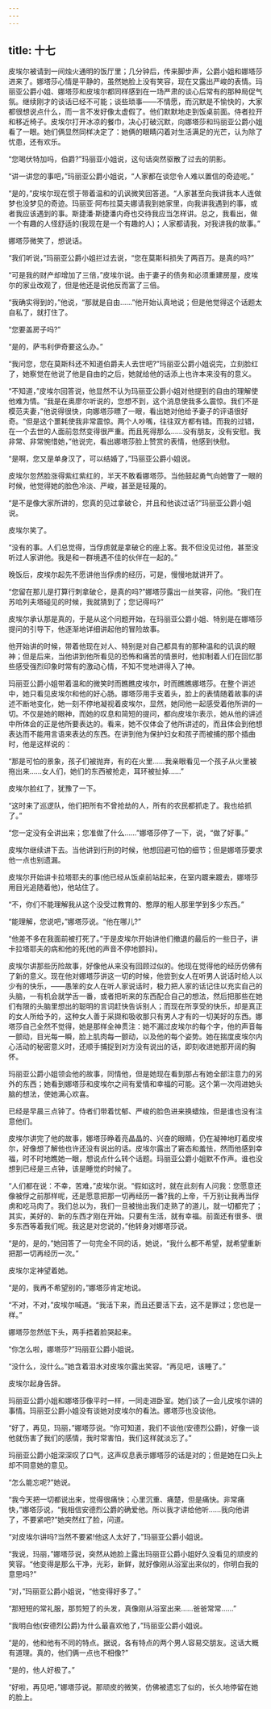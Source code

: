 ```yaml
---
---
---
```

title: 十七
---




皮埃尔被请到一间烛火通明的饭厅里；几分钟后，传来脚步声，公爵小姐和娜塔莎进来了。娜塔莎心情是平静的，虽然她脸上没有笑容，现在又露出严峻的表情。玛丽亚公爵小姐、娜塔莎和皮埃尔都同样感到在一场严肃的谈心后常有的那种局促气氛。继续刚才的谈话已经不可能；谈些琐事——不情愿，而沉默是不愉快的，大家都很想说点什么，而一言不发好像太虚假了。他们默默地走到饭桌前面。侍者拉开和移近椅子。皮埃尔打开冰凉的餐巾，决心打破沉默，向娜塔莎和玛丽亚公爵小姐看了一眼。她们俩显然同样决定了：她俩的眼睛闪着对生活满足的光芒，认为除了忧患，还有欢乐。

“您喝伏特加吗，伯爵?”玛丽亚小姐说，这句话突然驱散了过去的阴影。

“讲一讲您的事吧，”玛丽亚公爵小姐说，“人家都在谈您令人难以置信的奇迹呢。”

“是的，”皮埃尔现在惯于带着温和的讥讽微笑回答道。“人家甚至向我讲我本人连做梦也没梦见的奇迹。玛丽亚·阿布拉莫夫娜请我到她家里，向我讲我遇到的事，或者我应该遇到的事。斯捷潘·斯捷潘内奇也交待我应当怎样讲。总之，我看出，做一个有趣的人怪舒适的(我现在是一个有趣的人)；人家都请我，对我讲我的故事。”

娜塔莎微笑了，想说话。

“我们听说，”玛丽亚公爵小姐拦过去说，“您在莫斯科损失了两百万。是真的吗?”

“可是我的财产却增加了三倍，”皮埃尔说。由于妻子的债务和必须重建房屋，皮埃尔的家业改观了，但是他还是说他反而富了三倍。

“我确实得到的，”他说，“那就是自由……”他开始认真地说；但是他觉得这个话题太自私了，就打住了。

“您要盖房子吗?”

“是的，萨韦利伊奇要这么办。”

“我问您，您在莫斯科还不知道伯爵夫人去世吧?”玛丽亚公爵小姐说完，立刻脸红了，她察觉在他说了他是自由的之后，她就给他的话添上也许本来没有的意义。

“不知道，”皮埃尔回答说，他显然不认为玛丽亚公爵小姐对他提到的自由的理解使他难为情。“我是在奥廖尔听说的，您想不到，这个消息使我多么震惊。我们不是模范夫妻，”他说得很快，向娜塔莎瞟了一眼，看出她对他给予妻子的评语很好奇。“但是这个噩耗使我非常震惊。两个人吵嘴，往往双方都有错。而我的过错，在一个去世的人面前忽然变得很严重。而且死得那么……没有朋友，没有安慰。我非常、非常惋惜她，”他说完，看出娜塔莎脸上赞赏的表情，他感到快慰。

“是啊，您又是单身汉了，可以结婚了，”玛丽亚公爵小姐说。

皮埃尔忽然脸涨得紫红紫红的，半天不敢看娜塔莎。当他鼓起勇气向她瞥了一眼的时候，他觉得她的脸色冷淡、严峻，甚至是轻蔑的。

“是不是像大家所讲的，您真的见过拿破仑，并且和他谈过话?”玛丽亚公爵小姐说。

皮埃尔笑了。

“没有的事。人们总觉得，当俘虏就是拿破仑的座上客。我不但没见过他，甚至没听过人家讲他。我是和一群境遇不佳的伙伴在一起的。”

晚饭后，皮埃尔起先不愿讲他当俘虏的经历，可是，慢慢地就讲开了。

“您留在那儿是打算行刺拿破仑，是真的吗?”娜塔莎露出一丝笑容，问他。“我们在苏哈列夫塔碰见的时候，我就猜到了；您记得吗?”

皮埃尔承认那是真的，于是从这个问题开始，在玛丽亚公爵小姐、特别是在娜塔莎提问的引导下，他逐渐地详细讲起他的冒险故事。

他开始讲的时候，带着他现在对人、特别是对自己都具有的那种温和的讥讽的眼神；但是后来，当他讲到他所看见的恐怖和痛苦的情景时，他抑制着人们在回忆那些感受强烈印象时常有的激动心情，不知不觉地讲得入了神。

玛丽亚公爵小姐带着温和的微笑时而瞧瞧皮埃尔，时而瞧瞧娜塔莎。在整个讲述中，她只看见皮埃尔和他的好心肠。娜塔莎用手支着头，脸上的表情随着故事的讲述不断地变化，她一刻不停地凝视着皮埃尔，显然，她同他一起感受着他所讲的一切。不仅是她的眼神，而她的叹息和简短的提问，都向皮埃尔表示，她从他的讲述中所体会的正是他所要表达的。看来，她不仅体会了他所讲述的，而且体会到他想表达而不能用言语来表达的东西。在讲到他为保护妇女和孩子而被捕的那个插曲时，他是这样说的：

“那是可怕的景象，孩子们被抛弃，有的在火里……我亲眼看见一个孩子从火里被拖出来……女人们，她们的东西被抢走，耳环被扯掉……”

皮埃尔脸红了，犹豫了一下。

“这时来了巡逻队，他们把所有不曾抢劫的人，所有的农民都抓走了。我也给抓了。”

“您一定没有全讲出来；您准做了什么……”娜塔莎停了一下，说，“做了好事。”

皮埃尔继续讲下去。当他讲到行刑的时候，他想回避可怕的细节；但是娜塔莎要求他一点也别遗漏。

皮埃尔开始讲卡拉塔耶夫的事(他已经从饭桌前站起来，在室内踱来踱去，娜塔莎用目光追随着他)，他站住了。

“不，你们不能理解我从这个没受过教育的、憨厚的粗人那里学到多少东西。”

“能理解，您说吧，”娜塔莎说。“他在哪儿?”

“他差不多在我面前被打死了。”于是皮埃尔开始讲他们撤退的最后的一些日子，讲卡拉塔耶夫的病和他的死(他的声音不停地颤抖)。

皮埃尔讲那些历险故事，好像他从来没有回顾过似的。他现在觉得他的经历仿佛有了新的意义。现在他对娜塔莎讲这一切的时候，他尝到女人在听男人说话时给人以少有的快乐，——愚笨的女人在听人家说话时，极力把人家的话记住以充实自己的头脑，一有机会就学舌一番，或者把听来的东西配合自己的想法，然后把那些在她们有限的头脑里想出的聪明的言词赶快告诉别人；而现在所享受的快乐，却是真正的女人所给予的，这种女人善于采撷和吸收那只有男人才有的一切美好的东西。娜塔莎自己全然不觉得，她是那样全神贯注：她不漏过皮埃尔的每个字，他的声音每一颤动，目光每一瞬，脸上肌肉每一颤动，以及他的每个姿势。她在揣度皮埃尔内心活动的秘密意义时，还顺手捕捉到对方没有说出的话，即刻收进她那开阔的胸怀。

玛丽亚公爵小姐领会他的故事，同情他，但是她现在看到那占有她全部注意力的另外的东西；她看到娜塔莎和皮埃尔之间有爱情和幸福的可能。这个第一次闯进她头脑的想法，使她满心欢喜。

已经是早晨三点钟了。侍者们带着忧郁、严峻的脸色进来换蜡烛，但是谁也没有注意他们。

皮埃尔讲完了他的故事，娜塔莎睁着亮晶晶的、兴奋的眼睛，仍在凝神地盯着皮埃尔，好像想了解他也许还没有说出的话。皮埃尔露出了窘态和羞怯，然而他感到幸福，时不时地瞧她一眼，想说点什么转个话题。玛丽亚公爵小姐默不作声。谁也没想到已经是三点钟，该是睡觉的时候了。

“人们都在说：不幸，苦难，”皮埃尔说。“假如这时，就在此刻有人问我：您愿意还像被俘之前那样呢，还是愿意把那一切再经历一番?我的上帝，千万别让我再当俘虏和吃马肉了。我们总以为，我们一旦被抛出我们走熟了的道儿，就一切都完了；其实，美好的、新的东西才刚在开始。只要有生活，就有幸福。前面还有很多、很多东西等着我们呢。我这是对您说的，”他转身对娜塔莎说。

“是的，是的，”她回答了一句完全不同的话，她说，“我什么都不希望，就希望重新把那一切再经历一次。”

皮埃尔定神望着她。

“是的，我再不希望别的，”娜塔莎肯定地说。

“不对，不对，”皮埃尔喊道。“我活下来，而且还要活下去，这不是罪过；您也是一样。”

娜塔莎忽然低下头，两手捂着脸哭起来。

“你怎么啦，娜塔莎?”玛丽亚公爵小姐说。

“没什么，没什么。”她含着泪水对皮埃尔露出笑容。“再见吧，该睡了。”

皮埃尔起身告辞。

玛丽亚公爵小姐和娜塔莎像平时一样，一同走进卧室。她们谈了一会儿皮埃尔讲的事情。玛丽亚公爵小姐没有谈她对皮埃尔的看法。娜塔莎也没谈他。

“好了，再见，玛丽，”娜塔莎说。“你可知道，我们不谈他(安德烈公爵)，好像一谈他就伤害了我们的感情，我时常害怕，我们这样就淡忘了。”

玛丽亚公爵小姐深深叹了口气，这声叹息表示娜塔莎的话是对的；但是她在口头上却不同意她的意见。

“怎么能忘呢?”她说。

“我今天把一切都说出来，觉得很痛快；心里沉重、痛楚，但是痛快。非常痛快，”娜塔莎说，“我相信安德烈公爵的确爱他。所以我才讲给他听……我向他讲了，不要紧吧?”她突然红了脸，问道。

“对皮埃尔讲吗?当然不要紧!他这人太好了，”玛丽亚公爵小姐说。

“我说，玛丽，”娜塔莎说，突然从她脸上露出玛丽亚公爵小姐好久没看见的顽皮的笑容。“他变得是那么干净，光彩，新鲜，就好像刚从浴室出来似的，你明白我的意思吗?”

“对，”玛丽亚公爵小姐说，“他变得好多了。”

“那短短的常礼服，那剪短了的头发，真像刚从浴室出来……爸爸常常……”

“我明白他(安德烈公爵)为什么最喜欢他了，”玛丽亚公爵小姐说。

“是的，他和他有不同的特点。据说，各有特点的两个男人容易交朋友。这话大概有道理。真的，他们俩一点也不相像?”

“是的，他人好极了。”

“好啦，再见吧，”娜塔莎说。那顽皮的微笑，仿佛被遗忘了似的，长久地停留在她的脸上。